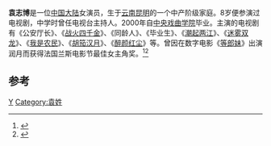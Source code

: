 '''袁志博'''是一位[[中国大陆|中国大陆]]女演员，生于[[云南|云南]][[昆明|昆明]]的一个中产阶级家庭。8岁便参演过电视剧，中学时曾任电视台主持人。2000年自[[中央戏曲学院|中央戏曲学院]]毕业。主演的电视剧有《公安厅长》、《[[战火四千金|战火四千金]]》、《同龄人》、《毕业生》、《[[潮起两江|潮起两江]]》、《[[迷雾双龙|迷雾双龙]]》、《[[我是农民|我是农民]]》、《[[胡笳汉月|胡笳汉月]]》、《[[醉颜红尘|醉颜红尘]]》等。曾因在数字电影《[[等郎妹|等郎妹]]》出演润月而获得法国兰斯电影节最佳女主角奖。<ref>{{Cite web |url=http://www.valenciacf.net.cn/News/movie/200903/85026.html |title=《等郎妹》扬名海外 |access-date=2011-06-06 |archive-url=https://web.archive.org/web/20160304115127/http://www.valenciacf.net.cn/News/movie/200903/85026.html |archive-date=2016-03-04 |dead-url=yes }}</ref><ref>{{Cite web |url=http://www.sjzhtop.com/Qyyr1.asp?id=3652 |title=世纪众和影视袁志博 |accessdate=2011-06-06 |archiveurl=https://web.archive.org/web/20131127013248/http://sjzhtop.com/Qyyr1.asp?id=3652 |archivedate=2013-11-27 |deadurl=yes }}</ref>

==参考==
{{reflist}}

[[Category:中国电视女演员|Y]]
[[Category:袁姓|Category:袁姓]]